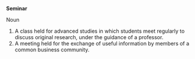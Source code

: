 '''Seminar'''

Noun
#A class held for advanced studies in which students meet regularly to discuss original research, under the guidance of a professor.
#A meeting held for the exchange of useful information by members of a common business community.